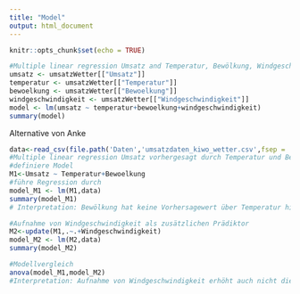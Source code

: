 ```yaml
---
title: "Model"
output: html_document
---
```


```r
knitr::opts_chunk$set(echo = TRUE)
```


```r
#Multiple linear regression Umsatz and Temperatur, Bewölkung, Windgeschwindigkeit
umsatz <- umsatzWetter[["Umsatz"]]
temperatur <- umsatzWetter[["Temperatur"]]
bewoelkung <- umsatzWetter[["Bewoelkung"]]
windgeschwindigkeit <- umsatzWetter[["Windgeschwindigkeit"]]
model <- lm(umsatz ~ temperatur+bewoelkung+windgeschwindigkeit)
summary(model)
```


Alternative von Anke

```r
data<-read_csv(file.path('Daten','umsatzdaten_kiwo_wetter.csv',fsep = .Platform$file.sep))
#Multiple linear regression Umsatz vorhergesagt durch Temperatur und Bewölkung
#definiere Model
M1<-Umsatz ~ Temperatur+Bewoelkung
#führe Regression durch
model_M1 <- lm(M1,data)
summary(model_M1)
# Interpretation: Bewölkung hat keine Vorhersagewert über Temperatur hinaus

#Aufnahme von Windgeschwindigkeit als zusätzlichen Prädiktor
M2<-update(M1,.~.+Windgeschwindigkeit)
model_M2 <- lm(M2,data)
summary(model_M2)

#Modellvergleich
anova(model_M1,model_M2)
#Interpretation: Aufnahme von Windgeschwindigkeit erhöht auch nicht die Modellpassung
```